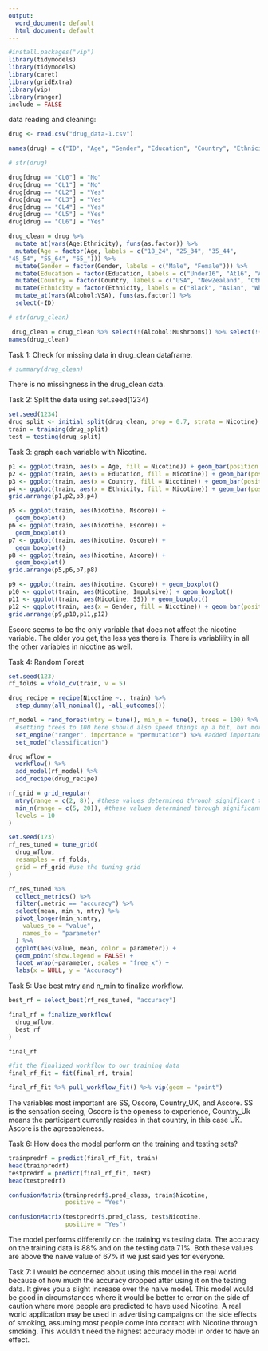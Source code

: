 ```yaml
---
output:
  word_document: default
  html_document: default
---
```






```r
#install.packages("vip")
library(tidymodels)
library(tidymodels)
library(caret)
library(gridExtra)
library(vip)
library(ranger)
include = FALSE
```
data reading and cleaning:
```r
drug <- read.csv("drug_data-1.csv")

names(drug) = c("ID", "Age", "Gender", "Education", "Country", "Ethnicity", "Nscore", "Escore", "Oscore", "Ascore", "Cscore", "Impulsive", "SS", "Alcohol", "Amphet", "Amyl", "Benzos", "Caff", "Cannabis", "Choc", "Coke", "Crack", "Exstasy", "Heroin", "Ketamine", "Legalh", "LSD", "Meth", "Mushrooms", "Nicotine", "Semer", "VSA")

# str(drug)

drug[drug == "CL0"] = "No"
drug[drug == "CL1"] = "No"
drug[drug == "CL2"] = "Yes"
drug[drug == "CL3"] = "Yes"
drug[drug == "CL4"] = "Yes"
drug[drug == "CL5"] = "Yes"
drug[drug == "CL6"] = "Yes"
```

```r
drug_clean = drug %>% 
  mutate_at(vars(Age:Ethnicity), funs(as.factor)) %>% 
  mutate(Age = factor(Age, labels = c("18_24", "25_34", "35_44",
"45_54", "55_64", "65_"))) %>% 
  mutate(Gender = factor(Gender, labels = c("Male", "Female"))) %>%
  mutate(Education = factor(Education, labels = c("Under16", "At16", "At17", "At18", "SomeCollege", "ProfessionalCert", "Bachelors", "Masters", "Doctorate"))) %>% 
  mutate(Country = factor(Country, labels = c("USA", "NewZealand", "Other", "Australia", "Ireland","Canada","UK"))) %>% 
  mutate(Ethnicity = factor(Ethnicity, labels = c("Black", "Asian", "White", "White/Black", "Other", "White/Asian", "Black/Asian"))) %>%
  mutate_at(vars(Alcohol:VSA), funs(as.factor)) %>% 
  select(-ID)

# str(drug_clean)
```

```r
 drug_clean = drug_clean %>% select(!(Alcohol:Mushrooms)) %>% select(!(Semer:VSA)) 
names(drug_clean)
```

Task 1: Check for missing data in drug_clean dataframe.
```r
# summary(drug_clean)
```
There is no missingness in the drug_clean data.

Task 2: Split the data using set.seed(1234)
```r
set.seed(1234)
drug_split <- initial_split(drug_clean, prop = 0.7, strata = Nicotine)
train = training(drug_split)
test = testing(drug_split)
```

Task 3: graph each variable with Nicotine.
```r
p1 <- ggplot(train, aes(x = Age, fill = Nicotine)) + geom_bar(position = "fill")
p2 <- ggplot(train, aes(x = Education, fill = Nicotine)) + geom_bar(position = "fill")
p3 <- ggplot(train, aes(x = Country, fill = Nicotine)) + geom_bar(position = "fill")
p4 <- ggplot(train, aes(x = Ethnicity, fill = Nicotine)) + geom_bar(position = "fill")
grid.arrange(p1,p2,p3,p4)
```
```r
p5 <- ggplot(train, aes(Nicotine, Nscore)) +
  geom_boxplot()
p6 <- ggplot(train, aes(Nicotine, Escore)) + 
  geom_boxplot()
p7 <- ggplot(train, aes(Nicotine, Oscore)) + 
  geom_boxplot()
p8 <- ggplot(train, aes(Nicotine, Ascore)) + 
  geom_boxplot()
grid.arrange(p5,p6,p7,p8)
```
```r
p9 <- ggplot(train, aes(Nicotine, Cscore)) + geom_boxplot()
p10 <- ggplot(train, aes(Nicotine, Impulsive)) + geom_boxplot()
p11 <- ggplot(train, aes(Nicotine, SS)) + geom_boxplot()
p12 <- ggplot(train, aes(x = Gender, fill = Nicotine)) + geom_bar(position = "fill")
grid.arrange(p9,p10,p11,p12)
```
Escore seems to be the only variable that does not affect the nicotine variable. The older you get, the less yes there is. There is variablility in all the other variables in nicotine as well.

Task 4: Random Forest
```r
set.seed(123)
rf_folds = vfold_cv(train, v = 5)

drug_recipe = recipe(Nicotine ~., train) %>%
  step_dummy(all_nominal(), -all_outcomes())

rf_model = rand_forest(mtry = tune(), min_n = tune(), trees = 100) %>% #add tuning of mtry and min_n parameters
  #setting trees to 100 here should also speed things up a bit, but more trees might be better
  set_engine("ranger", importance = "permutation") %>% #added importance metric
  set_mode("classification")

drug_wflow = 
  workflow() %>% 
  add_model(rf_model) %>% 
  add_recipe(drug_recipe)

rf_grid = grid_regular(
  mtry(range = c(2, 8)), #these values determined through significant trial and error
  min_n(range = c(5, 20)), #these values determined through significant trial and error
  levels = 10
)

set.seed(123)
rf_res_tuned = tune_grid(
  drug_wflow,
  resamples = rf_folds,
  grid = rf_grid #use the tuning grid
)

rf_res_tuned %>%
  collect_metrics() %>%
  filter(.metric == "accuracy") %>%
  select(mean, min_n, mtry) %>%
  pivot_longer(min_n:mtry,
    values_to = "value",
    names_to = "parameter"
  ) %>%
  ggplot(aes(value, mean, color = parameter)) +
  geom_point(show.legend = FALSE) +
  facet_wrap(~parameter, scales = "free_x") +
  labs(x = NULL, y = "Accuracy")
```
Task 5: Use best mtry and n_min to finalize workflow.
```r
best_rf = select_best(rf_res_tuned, "accuracy")

final_rf = finalize_workflow(
  drug_wflow,
  best_rf
)

final_rf

#fit the finalized workflow to our training data
final_rf_fit = fit(final_rf, train)

final_rf_fit %>% pull_workflow_fit() %>% vip(geom = "point")
```
The variables most important are SS, Oscore, Country_UK, and Ascore. SS is the sensation seeing, Oscore is the openess to experience, Country_Uk means the participant currently resides in that country, in this case UK. Ascore is the agreeableness.

Task 6: How does the model perform on the training and testing sets?
```r
trainpredrf = predict(final_rf_fit, train)
head(trainpredrf)
testpredrf = predict(final_rf_fit, test)
head(testpredrf)

confusionMatrix(trainpredrf$.pred_class, train$Nicotine, 
                positive = "Yes")
```
```r
confusionMatrix(testpredrf$.pred_class, test$Nicotine,
                positive = "Yes")
```
The model performs differently on the training vs testing data. The accuracy on the training data is 88% and on the testing data 71%. Both these values are above the naive value of 67% if we just said yes for everyone.

Task 7: 
I would be concerned about using this model in the real world because of how much the accuracy dropped after using it on the testing data. It gives you a slight increase over the naive model. This model would be good in circumstances where it would be better to error on the side of caution where more people are predicted to have used Nicotine. A real world application may be used in advertising campaigns on the side effects of smoking, assuming most people come into contact with Nicotine through smoking. This wouldn't need the highest accuracy model in order to have an effect.
